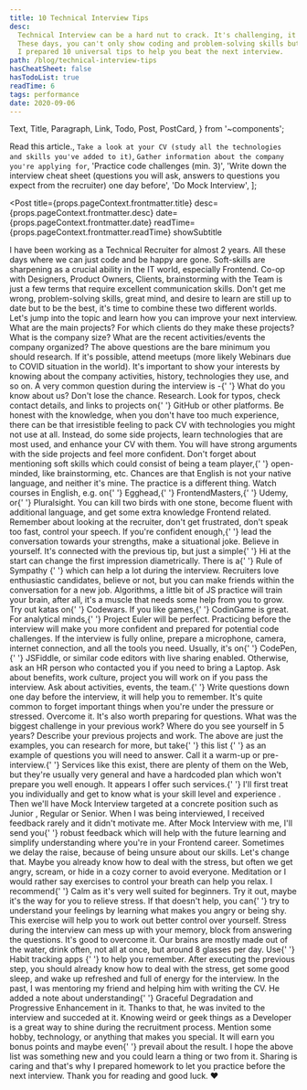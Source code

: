 ```yaml
---
title: 10 Technical Interview Tips
desc:
  Technical Interview can be a hard nut to crack. It's challenging, it's different, it's evolving.
  These days, you can't only show coding and problem-solving skills but also have a personality that plays well with the team.
  I prepared 10 universal tips to help you beat the next interview.
path: /blog/technical-interview-tips
hasCheatSheet: false
hasTodoList: true
readTime: 6
tags: performance
date: 2020-09-06
---
```


  Text,
  Title,
  Paragraph,
  Link,
  Todo,
  Post,
  PostCard,
} from '~components';

  <Text delete>Read this article.</Text>,
  `Take a look at your CV (study all the technologies and skills you've added to it)`,
  `Gather information about the company you're applying for`,
  'Practice code challenges (min. 3)',
  'Write down the interview cheat sheet (questions you will ask, answers to questions you expect from the recruiter) one day before',
  'Do Mock Interview',
];

<Post
  title={props.pageContext.frontmatter.title}
  desc={props.pageContext.frontmatter.desc}
  date={props.pageContext.frontmatter.date}
  readTime={props.pageContext.frontmatter.readTime}
  showSubtitle
>
  <Title level={3}>Introduction</Title>
  <Paragraph>
    I have been working as a <Text>Technical Recruiter for almost 2 years</Text>.
    All these days where we can just code and be happy are gone. Soft-skills are
    sharpening as a crucial ability in the IT world, especially Frontend. Co-op with
    Designers, Product Owners, Clients, brainstorming with the Team is just a few
    terms that require excellent communication skills.
  </Paragraph>
  <Paragraph lastParagraph>
    Don't get me wrong, problem-solving skills, great mind, and desire to learn
    are still up to date but to be the best, it's time to combine these two
    different worlds.
  </Paragraph>
  <Title level={3}>The Actual Tips</Title>
  <Paragraph breakParagraph>
    Let's jump into the topic and learn how you can improve your next interview.
  </Paragraph>
  <Title level={4}>1. Research the company</Title>
  <Paragraph>
    What are the main projects? For which clients do they make these projects?
    What is the company size? What are the recent activities/events the company
    organized?
  </Paragraph>
  <Paragraph>
    The above questions are the bare minimum you should research. If it's
    possible, attend meetups (more likely Webinars due to COVID situation in the
    world). It's important to show your interests by knowing about the company
    activities, history, technologies they use, and so on.
  </Paragraph>
  <Paragraph>
    A very common question during the interview is -{' '}
    <Text strong>What do you know about us?</Text>
  </Paragraph>
  <Paragraph lastParagraph>
    Don't lose the chance. <Text strong>Research</Text>.
  </Paragraph>
  <Title level={4}>2. Study your CV one more time</Title>
  <Paragraph>
    Look for typos, check contact details, and links to projects on{' '}
    <Link href="https://github.com/">GitHub</Link> or other platforms. Be honest
    with the knowledge, when you don't have too much experience, there can be
    that irresistible feeling to pack CV with technologies you might not use at
    all.
  </Paragraph>
  <Paragraph lastParagraph>
    Instead, do some side projects, learn technologies that are most used, and
    enhance your CV with them. You will have strong arguments with the side
    projects and feel more confident. Don't forget about mentioning soft skills
    which could consist of <Text strong>being a team player</Text>,{' '}
    <Text strong>open-minded</Text>, <Text strong>like brainstorming</Text>,
    etc.
  </Paragraph>
  <Title level={4}>3. Practice communication skills and language</Title>
  <Paragraph>
    Chances are that English is not your native language, and neither it's mine.
    The practice is a different thing. Watch courses in English, e.g. on{' '}
    <Link href="https://egghead.io/">Egghead</Link>,{' '}
    <Link href="https://frontendmasters.com/">FrontendMasters</Link>,{' '}
    <Link href="https://www.udemy.com/">Udemy</Link>, or{' '}
    <Link href="https://www.pluralsight.com/">Pluralsight</Link>.
  </Paragraph>
  <Paragraph>
    You can kill two birds with one stone, become fluent with additional
    language, and get some extra knowledge Frontend related.
  </Paragraph>
  <Paragraph>
    Remember about looking at the recruiter, don't get frustrated, don't speak
    too fast, control your speech. If you're confident enough,{' '}
    <Text strong>lead the conversation towards your strengths</Text>, make a
    situational joke.
  </Paragraph>
  <Paragraph lastParagraph>Believe in yourself.</Paragraph>
  <Title level={4}>4. Say hi and be nice</Title>
  <Paragraph>
    It's connected with the previous tip, but just a simple{' '}
    <Text strong>Hi</Text> at the start can change the first impression
    diametrically.
  </Paragraph>
  <Paragraph lastParagraph>
    There is a{' '}
    <Link href="https://cxl.com/blog/cialdinis-principles-persuasion/">
      Rule of Sympathy
    </Link>{' '}
    which can help a lot during the interview. Recruiters love enthusiastic
    candidates, believe or not, but you can make friends within the conversation
    for a new job.
  </Paragraph>
  <Title level={4}>5. Do some katas</Title>
  <Paragraph>
    Algorithms, a little bit of JS practice will train your brain, after all,
    it's a muscle that needs some help from you to grow. Try out katas on{' '}
    <Link href="codewars.com">Codewars</Link>. If you like games,{' '}
    <Link href="https://www.codingame.com/">CodinGame</Link> is great. For
    analytical minds,{' '}
    <Link href="https://projecteuler.net/">Project Euler</Link> will be perfect.
  </Paragraph>
  <Paragraph>
    Practicing before the interview will make you more confident and prepared
    for potential code challenges.
  </Paragraph>
  <Paragraph lastParagraph>
    If the interview is fully online, prepare a microphone, camera, internet
    connection, and all the tools you need. Usually, it's on{' '}
    <Link href="https://codepen.io/">CodePen</Link>,{' '}
    <Link href="https://jsfiddle.net/">JSFiddle</Link>, or similar code editors
    with live sharing enabled. Otherwise, ask an HR person who contacted you if
    you need to bring a Laptop.
  </Paragraph>
  <Title level={4}>6. Prepare questions and answers before</Title>
  <Paragraph>
    Ask about benefits, work culture, project you will work on if you pass the
    interview. Ask about activities, events, the team.{' '}
    <Text strong>Write questions down one day before the interview</Text>, it
    will help you to remember. It's quite common to forget important things when
    you're under the pressure or stressed. Overcome it.
  </Paragraph>
  <Paragraph>
    It's also worth preparing for questions. What was the biggest challenge in
    your previous work? Where do you see yourself in 5 years? Describe your
    previous projects and work.
  </Paragraph>
  <Paragraph lastParagraph>
    The above are just the examples, you can research for more, but take{' '}
    <Link href="https://www.indeed.com/career-advice/interviewing/common-technical-interview-questions-and-answers">
      this list
    </Link>{' '}
    as an example of questions you will need to answer.
  </Paragraph>
  <Title level={4}>7. Do Mock Interview</Title>
  <Paragraph>
    Call it a warm-up or pre-interview.{' '}
    <Link href="https://www.pramp.com/#/">Services</Link> like this exist, there
    are plenty of them on the Web, but they're usually very general and have a
    hardcoded plan which won't prepare you well enough.
  </Paragraph>
  <Paragraph>
    It appears I offer such services.{' '}
    <Text strong>
      I'll first treat you individually and get to know what is your skill level
      and experience
    </Text>
    . Then we'll have <GatsbyLink
      to="/mentorship"
      style={{ textDecoration: 'underline' }}
    >
      Mock Interview
    </GatsbyLink> targeted at a concrete position such as <Text strong>
      Junior
    </Text>, <Text strong>Regular</Text> or <Text strong>Senior</Text>. When I was
    being interviewed, I received feedback rarely and it didn't motivate me.
  </Paragraph>
  <Paragraph>
    After Mock Interview with me, I'll send you{' '}
    <Text strong>robust feedback</Text> which will help with the future learning
    and simplify understanding where you're in your Frontend career. Sometimes
    we delay the raise, because of being unsure about our skills.
  </Paragraph>
  <Paragraph lastParagraph>Let's change that.</Paragraph>
  <Title level={4}>8. Relieve Stress</Title>
  <Paragraph>
    Maybe you already know how to deal with the stress, but often we get angry,
    scream, or hide in a cozy corner to avoid everyone.
  </Paragraph>
  <Paragraph>
    <Text strong>Meditation</Text> or I would rather say exercises to control
    your breath can help you relax. I recommend{' '}
    <Link href="https://www.calm.com/">Calm</Link> as it's very well suited for
    beginners. Try it out, maybe it's the way for you to relieve stress.
  </Paragraph>
  <Paragraph>
    If that doesn't help, you can{' '}
    <Text strong>try to understand your feelings</Text> by learning what makes
    you angry or being shy. This exercise will help you to work out better
    control over yourself.
  </Paragraph>
  <Paragraph lastParagraph>
    Stress during the interview can mess up with your memory, block from
    answering the questions. It's good to overcome it.
  </Paragraph>
  <Title level={4}>9. Sleep, Eat and Drink well</Title>
  <Paragraph>
    <Text strong>Our brains are mostly made out of the water</Text>, drink
    often, not all at once, but around 8 glasses per day. Use{' '}
    <Link href="https://www.lifehack.org/668261/best-habit-tracking-apps">
      Habit tracking apps
    </Link>{' '}
    to help you remember.
  </Paragraph>
  <Paragraph lastParagraph>
    After executing the previous step, you should already know how to deal with
    the stress, <Text strong>get some good sleep</Text>, and wake up refreshed
    and full of energy for the interview.
  </Paragraph>
  <Title level={4}>10. Surprise Everyone</Title>
  <Paragraph>
    In the past, I was mentoring my friend and helping him with writing the CV.
    He added a note about understanding{' '}
    <Text strong>Graceful Degradation and Progressive Enhancement</Text> in it.
    Thanks to that, he was invited to the interview and succeded at it.
  </Paragraph>
  <Paragraph lastParagraph>
    Knowing weird or geek things as a Developer is a great way to shine during
    the recruitment process. Mention some hobby, technology, or anything that
    makes you special. It will earn you bonus points and maybe even{' '}
    <Text>prevail about the result</Text>.
  </Paragraph>
  <Title level={3}>Closing Notes</Title>
  <Paragraph>
    I hope the above list was something new and you could learn a thing or two
    from it. Sharing is caring and that's why I prepared homework to let you
    practice before the next interview. <Text strong>Thank you</Text> for
    reading and good luck. ❤️
  </Paragraph>
  <PostCard title="Homework" data={homeworkData} />
</Post>
